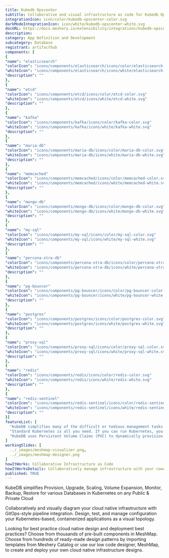 ```yaml
---
title: Kubedb Opscenter
subtitle: Collaborative and visual infrastructure as code for Kubedb Opscenter
integrationIcon: icon/color/kubedb-opscenter-color.svg
darkModeIntegrationIcon: icon/white/kubedb-opscenter-white.svg
docURL: https://docs.meshery.io/extensibility/integrations/kubedb-opscenter
description: 
category: App Definition and Development
subcategory: Database
registrant: artifacthub
components: [
{
"name": "elasticsearch"
"colorIcon": "icons/components/elasticsearch/icons/color/elasticsearch-color.svg"
"whiteIcon": "icons/components/elasticsearch/icons/white/elasticsearch-white.svg"
"description": ""
},
{
"name": "etcd"
"colorIcon": "icons/components/etcd/icons/color/etcd-color.svg"
"whiteIcon": "icons/components/etcd/icons/white/etcd-white.svg"
"description": ""
},
{
"name": "kafka"
"colorIcon": "icons/components/kafka/icons/color/kafka-color.svg"
"whiteIcon": "icons/components/kafka/icons/white/kafka-white.svg"
"description": ""
},
{
"name": "maria-db"
"colorIcon": "icons/components/maria-db/icons/color/maria-db-color.svg"
"whiteIcon": "icons/components/maria-db/icons/white/maria-db-white.svg"
"description": ""
},
{
"name": "memcached"
"colorIcon": "icons/components/memcached/icons/color/memcached-color.svg"
"whiteIcon": "icons/components/memcached/icons/white/memcached-white.svg"
"description": ""
},
{
"name": "mongo-db"
"colorIcon": "icons/components/mongo-db/icons/color/mongo-db-color.svg"
"whiteIcon": "icons/components/mongo-db/icons/white/mongo-db-white.svg"
"description": ""
},
{
"name": "my-sql"
"colorIcon": "icons/components/my-sql/icons/color/my-sql-color.svg"
"whiteIcon": "icons/components/my-sql/icons/white/my-sql-white.svg"
"description": ""
},
{
"name": "percona-xtra-db"
"colorIcon": "icons/components/percona-xtra-db/icons/color/percona-xtra-db-color.svg"
"whiteIcon": "icons/components/percona-xtra-db/icons/white/percona-xtra-db-white.svg"
"description": ""
},
{
"name": "pg-bouncer"
"colorIcon": "icons/components/pg-bouncer/icons/color/pg-bouncer-color.svg"
"whiteIcon": "icons/components/pg-bouncer/icons/white/pg-bouncer-white.svg"
"description": ""
},
{
"name": "postgres"
"colorIcon": "icons/components/postgres/icons/color/postgres-color.svg"
"whiteIcon": "icons/components/postgres/icons/white/postgres-white.svg"
"description": ""
},
{
"name": "proxy-sql"
"colorIcon": "icons/components/proxy-sql/icons/color/proxy-sql-color.svg"
"whiteIcon": "icons/components/proxy-sql/icons/white/proxy-sql-white.svg"
"description": ""
},
{
"name": "redis"
"colorIcon": "icons/components/redis/icons/color/redis-color.svg"
"whiteIcon": "icons/components/redis/icons/white/redis-white.svg"
"description": ""
},
{
"name": "redis-sentinel"
"colorIcon": "icons/components/redis-sentinel/icons/color/redis-sentinel-color.svg"
"whiteIcon": "icons/components/redis-sentinel/icons/white/redis-sentinel-white.svg"
"description": ""
}]
featureList: [
  "KubeDB simplifies many of the difficult or tedious management tasks of running a production grade databases on private and public clouds. Maintain one stack for all your stateless and stateful applications and simplify the operational complexity.",
  "Standard Kubernetes is all you need. If you can run Kubernetes, you can provision and manage databases using KubeDB. Use standard Kubernetes CLI and API to provision and manage databases.",
  "KubeDB uses Persistent Volume Claims (PVC) to dynamically provision disks for database instances. Using appropriately defined StorageClasses, KubeDB provisioned database instances are designed to scale from small development workloads up to performance-intensive workloads on private and public cloud environments."
]
workingSlides: [
  ../_images/meshmap-visualizer.png,
  ../_images/meshmap-designer.png
]
howItWorks: Collaborative Infrastructure as Code
howItWorksDetails: Collaboratively manage infrastructure with your coworkers synchronously sharing the same designs.
published: TRUE
---
```

<p>
KubeDB simplifies Provision, Upgrade, Scaling, Volume Expansion, Monitor, Backup, Restore for various Databases in Kubernetes on any Public & Private Cloud
</p>
<p>
    Collaboratively and visually diagram your cloud native infrastructure with GitOps-style pipeline integration. Design, test, and manage configuration your Kubernetes-based, containerized applications as a visual topology.
</p>
<p>
    Looking for best practice cloud native design and deployment best practices? Choose from thousands of pre-built components in MeshMap. Choose from hundreds of ready-made design patterns by importing templates from Meshery Catalog or use our low code designer, MeshMap, to create and deploy your own cloud native infrastructure designs.
</p>
